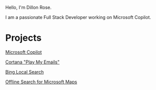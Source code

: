 Hello, I'm Dillon Rose.

I am a passionate Full Stack Developer working on Microsoft Copilot.
<br/>

# Projects

[Microsoft Copilot](https://www.microsoft.com/en-us/microsoft-365/copilot)

[](/Copilot.png)

[Cortana "Play My Emails"](https://support.microsoft.com/en-us/office/play-my-emails-6ed44879-4f4d-4be5-82cf-a98438dc30aa)

[](/PME1.png)
[](/PME2.png)

[Bing Local Search](https://learn.microsoft.com/en-us/bingmaps/rest-services/locations/local-search)

[](/BingMaps.png)

[Offline Search for Microsoft Maps](https://support.microsoft.com/en-us/windows/find-your-way-with-maps-51ece9fb-a0f2-9853-4164-6940865085c8)

[](/OfflineMaps.png)
